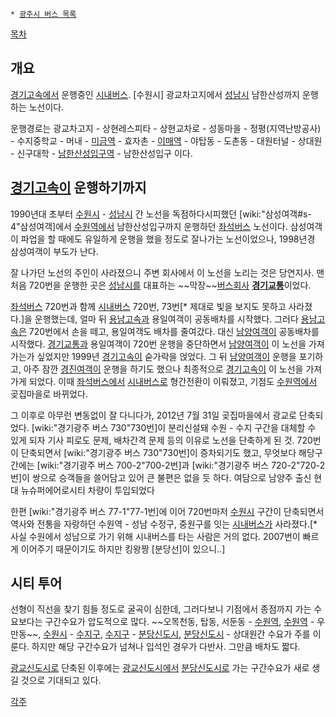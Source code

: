  * [[광주시 버스 목록]]

[[목차]]
== 개요 ==
[[경기고속]]에서 운행중인 [[시내버스]]. [수원시] 광교차고지에서 [[성남시]] 남한산성까지 운행하는 노선이다.

운행경로는 광교차고지 - 상현레스피타 - 상현교차로 - 성동마을 - 정평(지역난방공사) - 수지중학교 - 머내 - [[미금역]] - 효자촌 - [[이매역]] - 야탑동 - 도촌동 - 대원터널 - 상대원 - 신구대학 - [[남한산성입구역]] - 남한산성입구 이다.

== [[경기고속]]이 운행하기까지 ==
1990년대 초부터 [[수원시]] - [[성남시]] 간 노선을 독점하다시피했던 [wiki:"삼성여객#s-4"삼성여객]에서 [[수원역]]에서 남한산성입구까지 운행하던 [[좌석버스]] 노선이다. 삼성여객이 파업을 할 때에도 유일하게 운행을 했을 정도로 잘나가는 노선이었으나, 1998년경 삼성여객이 부도가 난다.

잘 나가던 노선의 주인이 사라졌으니 주변 회사에서 이 노선을 노리는 것은 당연지사. 맨 처음 720번을 운행한 곳은 [[성남시]]를 대표하는 ~~막장~~[[버스회사]] '''[[경기교통]]'''이었다. 

[[좌석버스]] 720번과 함께 [[시내버스]] 720번, 73번[* 제대로 빛을 보지도 못하고 사라졌다.]을 운행했는데, 얼마 뒤 [[용남고속]]과 용일여객이 공동배차를 시작했다. 그러다 [[용남고속]]은 720번에서 손을 떼고, 용일여객도 배차를 줄여갔다. 대신 [[남양여객]]이 공동배차를 시작했다. [[경기교통]]과 용일여객이 720번 운행을 중단하면서 [[남양여객]]이 이 노선을 가져가는가 싶었지만 1999년 [[경기고속]]이 숟가락을 얹었다. 그 뒤 [[남양여객]]이 운행을 포기하고, 아주 잠깐 [[경진여객]]이 운행을 하기도 했으나 최종적으로 [[경기고속]]이 이 노선을 가져가게 되었다. 이때 [[좌석버스]]에서 [[시내버스]]로 형간전환이 이뤄졌고, 기점도 [[수원역]]에서 곶집마을로 바뀌었다.

그 이후로 아무런 변동없이 잘 다니다가, 2012년 7월 31일 곶집마을에서 광교로 단축되었다. [wiki:"경기광주 버스 730"730번]이 분리신설돼 수원 - 수지 구간을 대체할 수 있게 되자 기사 피로도 문제, 배차간격 문제 등의 이유로 노선을 단축하게 된 것. 720번이 단축되면서 [wiki:"경기광주 버스 730"730번]이 증차되기도 했고, 무엇보다 해당구간에는 [wiki:"경기광주 버스 700-2"700-2번]과 [wiki:"경기광주 버스 720-2"720-2번]이 쌍으로 승객들을 쓸어담고 있어 큰 불편은 없을 듯 하다.
여담으로 남양주 출신 현대 뉴슈퍼에어로시티 차량이 투입되었다

한편 [wiki:"경기광주 버스 77-1"77-1번]에 이어 720번마저 [[수원시]] 구간이 단축되면서 역사와 전통을 자랑하던 수원역 - 성남 수정구, 중원구를 잇는 [[시내버스]]가 사라졌다.[* 사실 수원에서 성남으로 가기 위해 시내버스를 타는 사람은 거의 없다. 2007번이 빠르게 이어주기 때문이기도 하지만 킹왕짱 [분당선]이 있으니..]

== 시티 투어 ==
선형이 직선을 찾기 힘들 정도로 굴곡이 심한데, 그러다보니 기점에서 종점까지 가는 수요보다는 구간수요가 압도적으로 많다. ~~오목천동, 탑동, 서둔동 - [[수원역]], [[수원역]] - 우만동~~, [[수원시]] - [[수지구]], [[수지구]] - [[분당신도시]], [[분당신도시]] - 상대원간 수요가 주를 이룬다. 하지만 해당 구간수요가 넘쳐나 입석인 경우가 다반사. 그만큼 배차도 짧다.

[[광교신도시]]로 단축된 이후에는 [[광교신도시]]에서 [[분당신도시]]로 가는 구간수요가 새로 생길 것으로 기대되고 있다.

[[각주]]
